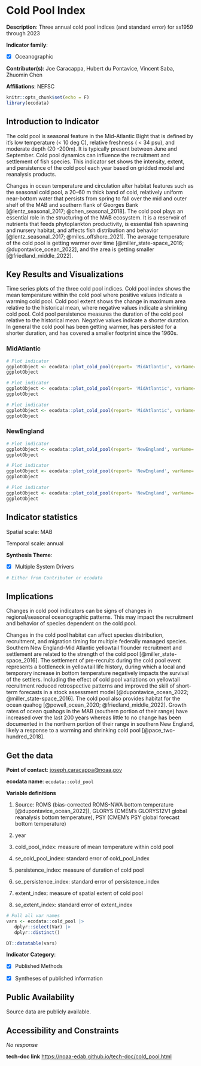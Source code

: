# Cold Pool Index {#cold_pool}

**Description**: Three annual cold pool indices (and standard error) for ss1959 through 2023

**Indicator family**: 

- [X] Oceanographic


**Contributor(s)**: Joe Caracappa, Hubert du Pontavice, Vincent Saba, Zhuomin Chen

**Affiliations**: NEFSC

```{r echo=FALSE}
knitr::opts_chunk$set(echo = F)
library(ecodata)
```
## Introduction to Indicator
The cold pool is seasonal feature in the Mid-Atlantic Bight that is defined by it's low temperature (< 10 deg C), relative freshness ( < 34 psu), and moderate depth (20 -200m). It is typically present between June and September. Cold pool dynamics can influence the recruitment and settlement of fish species. This indicator set shows the intensity, extent, and persistence of the cold pool each year based on gridded model and reanalysis products.

Changes in ocean temperature and circulation alter habitat features such as the seasonal cold pool, a 20–60 m thick band of cold, relatively uniform near-bottom water that persists from spring to fall over the mid and outer shelf of the MAB and southern flank of Georges Bank [@lentz_seasonal_2017; @chen_seasonal_2018]. The cold pool plays an essential role in the structuring of the MAB ecosystem. It is a reservoir of nutrients that feeds phytoplankton productivity, is essential fish spawning and nursery habitat, and affects fish distribution and behavior [@lentz_seasonal_2017; @miles_offshore_2021]. The average temperature of the cold pool is getting warmer over time [@miller_state-space_2016; @dupontavice_ocean_2022], and the area is getting smaller [@friedland_middle_2022].

## Key Results and Visualizations
Time series plots of the three cold pool indices. Cold pool index shows the mean temperature within the cold pool where positive values indicate a warming cold pool. Cold pool extent shows the change in maximum area relative to the historical mean, where negative values indicate a shrinking cold pool. Cold pool persistence measures the duration of the cold pool relative to the historical mean. Negative values indicate a shorter duration. In general the cold pool has been getting warmer, has persisted for a shorter duration, and has covered a smaller footprint since the 1960s.

### MidAtlantic

```{r plot_cold_poolMidAtlanticcold_pool}
# Plot indicator
ggplotObject <- ecodata::plot_cold_pool(report= 'MidAtlantic', varName= 'cold_pool')
ggplotObject
```

```{r plot_cold_poolMidAtlanticpersistence}
# Plot indicator
ggplotObject <- ecodata::plot_cold_pool(report= 'MidAtlantic', varName= 'persistence')
ggplotObject
```

```{r plot_cold_poolMidAtlanticextent}
# Plot indicator
ggplotObject <- ecodata::plot_cold_pool(report= 'MidAtlantic', varName= 'extent')
ggplotObject
```

### NewEngland

```{r plot_cold_poolNewEnglandcold_pool}
# Plot indicator
ggplotObject <- ecodata::plot_cold_pool(report= 'NewEngland', varName= 'cold_pool')
ggplotObject
```

```{r plot_cold_poolNewEnglandpersistence}
# Plot indicator
ggplotObject <- ecodata::plot_cold_pool(report= 'NewEngland', varName= 'persistence')
ggplotObject
```

```{r plot_cold_poolNewEnglandextent}
# Plot indicator
ggplotObject <- ecodata::plot_cold_pool(report= 'NewEngland', varName= 'extent')
ggplotObject
```


## Indicator statistics 
Spatial scale: MAB

Temporal scale: annual

**Synthesis Theme**:

- [X] Multiple System Drivers


```{r autostats_cold_pool}
# Either from Contributor or ecodata
```

## Implications
Changes in cold pool indicators can be signs of changes in regional/seasonal oceanographic patterns. This may impact the recruitment and behavior of species dependent on the cold pool.

Changes in the cold pool habitat can affect species distribution, recruitment, and migration timing for multiple federally managed species. Southern New England-Mid Atlantic yellowtail flounder recruitment and settlement are related to the strength of the cold pool [@miller_state-space_2016]. The settlement of pre-recruits during the cold pool event represents a bottleneck in yellowtail life history, during which a local and temporary increase in bottom temperature negatively impacts the survival of the settlers. Including the effect of cold pool variations on yellowtail recruitment reduced retrospective patterns and improved the skill of short-term forecasts in a stock assessment model [@dupontavice_ocean_2022; @miller_state-space_2016]. The cold pool also provides habitat for the ocean quahog [@powell_ocean_2020; @friedland_middle_2022]. Growth rates of ocean quahogs in the MAB (southern portion of their range) have increased over the last 200 years whereas little to no change has been documented in the northern portion of their range in southern New England, likely a response to a warming and shrinking cold pool [@pace_two-hundred_2018].

## Get the data

**Point of contact**: [joseph.caracappa@noaa.gov](mailto:joseph.caracappa@noaa.gov){.email}

**ecodata name**: `ecodata::cold_pool`

**Variable definitions**

1) Source: ROMS (bias-corrected ROMS-NWA bottom temperature [@dupontavice_ocean_2022]), GLORYS (CMEM’s GLORYS12V1 global reanalysis bottom temperature), PSY (CMEM’s PSY global forecast bottom temperature) 
2) year 3) cold_pool_index: measure of mean temperature within cold pool 
4) se_cold_pool_index: standard error of cold_pool_index 5) persistence_index: measure of duration of cold pool 
6) se_persistence_index: standard error of persistence_index 7) extent_index: measure of spatial extent of cold pool 
8) se_extent_index: standard error of extent_index

```{r vars_cold_pool}
# Pull all var names
vars <- ecodata::cold_pool |>
   dplyr::select(Var) |>
   dplyr::distinct()

DT::datatable(vars)
```
**Indicator Category**:

- [X] Published Methods
- [X] Syntheses of published information


## Public Availability

Source data are publicly available.

## Accessibility and Constraints

_No response_

**tech-doc link**
<https://noaa-edab.github.io/tech-doc/cold_pool.html>

